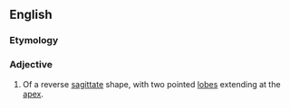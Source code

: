 ==English==

===Etymology===
{{prefix|ob|sagittate|lang=en}}

===Adjective===
{{en-adj|-}}

# {{context|botany|of leaves|lang=en}} Of a reverse [[sagittate]] shape, with two pointed [[lobe]]s extending at the [[apex]].